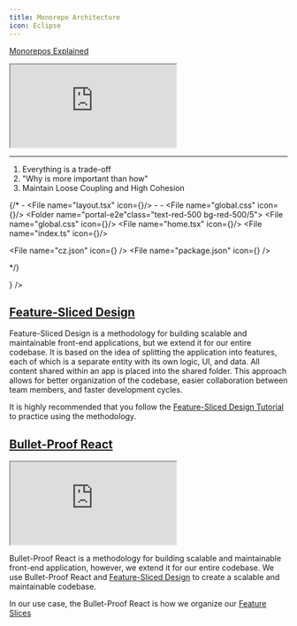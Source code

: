 ```yaml
---
title: Monorepo Architecture
icon: Eclipse
---
```



[Monorepos Explained](https://monorepo.tools/)

<iframe
title="Monorepos Explained Website"
className="mt-4 w-full h-[400px] rounded-lg"
src="https://monorepo.tools/"
allowFullScreen>
</iframe>


-----

1. Everything is a trade-off
2. "Why is more important than how"
3. Maintain Loose Coupling and High Cohesion

{/*
<Files>
  <Folder name=".github">
  </Folder>
  <Folder name=".husky">
  </Folder>
  <Folder name="apps" defaultOpen>
        <Folder name="docs" class="text-blue-500 bg-blue-500/5" defaultOpen>
    -    <File name="layout.tsx" icon={<TSX/>}/>
    -    <File name="page.tsx" />
    -    <File name="global.css" icon={<DiCss3 />}/>
        </Folder>
        <Folder name="docs-e2e" class="text-red-500 bg-red-500/5">
        </Folder>
        <Folder name="portal" class="text-green-500 bg-green-500/5">
        </Folder>
        <Folder name="portal-e2e"class="text-red-500 bg-red-500/5">
        </Folder>
        <Folder name="website" class="text-lime-500 bg-lime-500/5" defaultOpen>
            <File name="global.css" icon={<DiCss3 />}/>
            <File name="home.tsx" icon={<TSX/>}/>
            <File name="layout.tsx" />
        </Folder>
        <Folder name="website-e2e" class="text-red-500 bg-red-500/5">
        </Folder>
    </Folder>
    <Folder name="libs" defaultOpen>
        <Folder name="docs" class="text-blue-500 bg-blue-500/5">
        </Folder>
        <Folder name="docs-e2e" class="text-red-500 bg-red-500/5">
        </Folder>
        <Folder name="portal" class="text-green-500 bg-green-500/5">
        </Folder>
        <Folder name="portal-e2e" class="text-red-500 bg-red-500/5">
        </Folder>
        <Folder name="shared" class="text-slate-500 bg-slate-500/5" defaultOpen>
            <Folder name="entities">
            </Folder>
            <Folder name="features">
                <Folder name="events">
                </Folder>
            </Folder>
            <Folder name="pages">
            </Folder>
            <Folder name="utils">
            </Folder>
        </Folder>
        <Folder name="website"  defaultOpen class="text-lime-500 bg-lime-500/5">
            <Folder name="app" class="text-orange-500 bg-orange-500/5">
            </Folder>
            <Folder name="entities" class="text-orange-500 bg-orange-500/5">
            </Folder>
            <Folder name="features" class="text-orange-500 bg-orange-500/5" defaultOpen>
                <Folder name="awesome-feature" class="text-sky-500 bg-sky-500/5" defaultOpen>
                    <Folder name="api">
                    </Folder>
                    <Folder name="assets">
                    </Folder>
                    <Folder name="entities">
                    </Folder>
                    <Folder name="hooks">
                    </Folder>
                    <Folder name="routes">
                    </Folder>
                    <Folder name="stores">
                    </Folder>
                    <Folder name="ui">
                    </Folder>
                    <Folder name="utils">
                    </Folder>
                    <File name="index.ts" icon={<TbBrandTypescript/>}/>
                </Folder>
            </Folder>
            <Folder name="pages" class="text-orange-500 bg-orange-500/5">
            </Folder>
            <Folder name="shared" class="text-orange-500 bg-orange-500/5">
            </Folder>
            <Folder name="utils" class="text-orange-500 bg-orange-500/5">
            </Folder>
        </Folder>
        <Folder name="website-e2e" class="text-red-500 bg-red-500/5">
        </Folder>
    </Folder>
    <div class="text-violet-500 bg-violet-500/5">
  <File name="cz.json" icon={<BsFiletypeJson />} />
  <File name="package.json" icon={<BsFiletypeJson />} />
  <File name="pnpm-lock.yaml"/>
  <File name="postcss.config.ts"/>
  <File name="README.md"/>
  <File name="release.config.ts"/>
  <File name="tailwind.config.ts"/>
  <File name="tsconfig.base.json"/>
  <File name="vitest.workspace.ts"/>
  </div>
</Files>

*/}


<Cards>
<Card
  title="The Twelve-Factor App"
  href="https://12factor.net/"
  icon={
      <img
        src="https://12factor.net/images/favicon.ico"
        alt="Vial Logo"
        width={24}
        height={24}
      />
  }
/>
</Cards>

## [Feature-Sliced Design](https://feature-sliced.design/docs)


Feature-Sliced Design is a methodology for building scalable and maintainable front-end applications, but we extend it for our entire codebase.
It is based on the idea of splitting the application into features, each of which is a separate entity with its own logic, UI, and data.
All content shared within an app is placed into the shared folder.
This approach allows for better organization of the codebase, easier collaboration between team members, and faster development cycles.

It is highly recommended that you follow the [Feature-Sliced Design Tutorial](https://feature-sliced.design/docs/get-started/tutorial) to practice using the methodology.

## [Bullet-Proof React](https://reacthandbook.dev/project-standards)
<iframe
title="Bullet-Proof React"
className="mt-4 w-full h-[400px] rounded-lg"
src="https://reacthandbook.dev/project-standards"
allowFullScreen>
</iframe>

Bullet-Proof React is a methodology for building scalable and maintainable front-end application, however, we extend it for our entire codebase.
We use Bullet-Proof React and [Feature-Sliced Design](/concepts/feature-sliced-design) to create a scalable and maintainable codebase.

In our use case, the Bullet-Proof React is how we organize our [Feature Slices](https://feature-sliced.design/docs/reference/slices-segments)